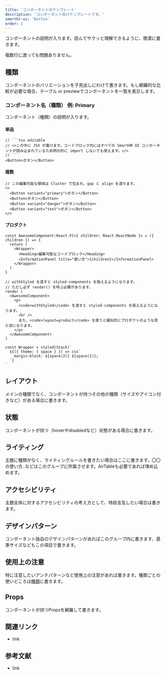 ```yaml
---
title: 'コンポーネントのテンプレート'
description: 'コンポーネント向けテンプレートです。'
smarthr-ui: 'Button'
order: 2
---
```



コンポーネントの説明が入ります。読んでサクッと理解できるように、簡潔に書きます。

複数行に渡っても問題ありません。

<ComponentStory name="Button" />

## 種類

コンポーネントのバリエーションを子見出しにわけて書きます。もし網羅的な比較が必要な場合、テーブル or previewでコンポーネントを一覧を表示します。

### コンポーネント名（種類） 例: Primary

コンポーネント（種類）の説明が入ります。

#### 単品

```tsx editable codeBlock
// ```tsx editable
// <>この中に JSX が書けます。コードブロック内にはすべての SmartHR UI コンポーネントが読み込まれているため明示的に import しないでも使えます。</>
// ```
<Button>ボタン</Button>
```

#### 複数

```tsx editable codeBlock
// この編集可能な領域は Cluster で包まれ、gap と align を渡せます。
<>
  <Button variant="primary">ボタン</Button>
  <Button>ボタン</Button>
  <Button variant="danger">ボタン</Button>
  <Button variant="text">ボタン</Button>
</>
```

#### プロダクト

```tsx editable withStyled layout=product codeBlock
const AwesomeComponent:React.FC<{ children: React.ReactNode }> = ({ children }) => {
  return (
    <Wrapper>
      <Heading>編集可能なコードブロック</Heading>
      <InformationPanel title="使い方">{children}</InformationPanel>
    </Wrapper>
  )
}

// withStyled を渡すと styled-components を扱えるようになります。
// ただし必ず render() を呼ぶ必要があります。
render (
  <AwesomeComponent>
    <p>
      <code>withStyled</code> を渡すと styled-components を扱えるようになります。
      <br />
      また、<code>layout=product</code> を使うと擬似的にプロダクトのような見た目になります。
    </p>
  </AwesomeComponent>
)

const Wrapper = styled(Stack)`
  ${({ theme: { space } }) => css`
    margin-block: ${space(2)} ${space(1)};
  `}
`
```

## レイアウト

メインの種類でなく、コンポーネントが持つその他の種類（サイズやアイコン付きなど）がある場合に書きます。

## 状態

コンポーネントが持つ（hoverやdisabledなど）状態がある場合に書きます。

## ライティング

主題に種類がなく、ライティングルールを書きたい場合はここに書きます。〇〇の使い方..などはこのグループに所属させます。AirTableも必要であれば埋め込めます。

## アクセシビリティ

主題全体に対するアクセシビリティの考え方として、特段言及したい場合は書きます。

## デザインパターン

コンポーネント独自のデザインパターンがあればこのグループ内に書きます、基準サイズなどもこの項目で書きます。

## 使用上の注意

特に注意したいアンチパターンなど使用上の注意があれば書きます。種類ごとの使いどころは[種類](#h2-1)に書きます。

## Props

コンポーネントが持つPropsを網羅して書きます。

<ComponentPropsTable name="Button" />

## 関連リンク

- link

## 参考文献

- link
